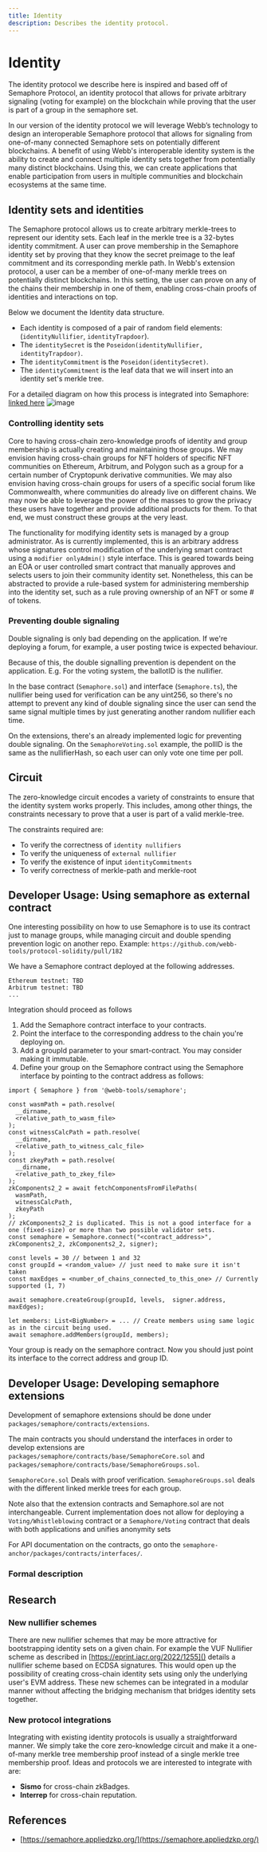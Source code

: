 ```yaml
---
title: Identity
description: Describes the identity protocol.
---
```



# Identity

The identity protocol we describe here is inspired and based off of Semaphore Protocol, an identity protocol that allows for private arbitrary signaling (voting for example) on the blockchain while proving that the user is part of a group in the semaphore set.

In our version of the identity protocol we will leverage Webb’s technology to design an interoperable Semaphore protocol that allows for signaling from one-of-many connected Semaphore sets on potentially different blockchains. A benefit of using Webb's interoperable identity system is the ability to create and connect multiple identity sets together from potentially many distinct blockchains. Using this, we can create applications that enable participation from users in multiple communities and blockchain ecosystems at the same time.

## Identity sets and identities

The Semaphore protocol allows us to create arbitrary merkle-trees to represent our identity sets. Each leaf in the merkle tree is a 32-bytes identity commitment. A user can prove membership in the Semaphore identity set by proving that they know the secret preimage to the leaf commitment and its corresponding merkle path. In Webb's extension protocol, a user can be a member of one-of-many merkle trees on potentially distinct blockchains. In this setting, the user can prove on any of the chains their membership in one of them, enabling cross-chain proofs of identities and interactions on top.

Below we document the Identity data structure.
- Each identity is composed of a pair of random field elements: (`identityNullifier`, `identityTrapdoor`).
- The `identitySecret` is the `Poseidon(identityNullifier, identityTrapdoor)`.
- The `identityCommitment` is the `Poseidon(identitySecret)`.
- The `identityCommitment` is the leaf data that we will insert into an identity set's merkle tree.

For a detailed diagram on how this process is integrated into Semaphore: [linked here](https://semaphore.appliedzkp.org/docs/technical-reference/circuits)
![image](https://user-images.githubusercontent.com/13153687/199113862-756548ae-5e57-4499-b35f-c290169b7262.png)

### Controlling identity sets

Core to having cross-chain zero-knowledge proofs of identity and group membership is actually creating and maintaining those groups. We may envision having cross-chain groups for NFT holders of specific NFT communities on Ethereum, Arbitrum, and Polygon such as a group for a certain number of Cryptopunk derivative communities. We may also envision having cross-chain groups for users of a specific social forum like Commonwealth, where communities do already live on different chains. We may now be able to leverage the power of the masses to grow the privacy these users have together and provide additional products for them. To that end, we must construct these groups at the very least.

The functionality for modifying identity sets is managed by a group administrator. As is currently implemented, this is an arbitrary address whose signatures control modification of the underlying smart contract using a `modifier onlyAdmin()` style interface. This is geared towards being an EOA or user controlled smart contract that manually approves and selects users to join their community identity set. Nonetheless, this can be abstracted to provide a rule-based system for administering membership into the identity set, such as a rule proving ownership of an NFT or some # of tokens.

### Preventing double signaling

Double signaling is only bad depending on the application. If we're deploying a forum, for example, a user posting twice is expected behaviour.

Because of this, the double signalling prevention is dependent on the application. E.g. For the voting system, the ballotID is the nullifier.

In the base contract (`Semaphore.sol`) and interface (`Semaphore.ts`), the nullifier being used for verification can be any uint256, so there's no attempt to prevent any kind of double signaling since the user can send the same signal multiple times by just generating another random nullifier each time.

On the extensions, there's an already implemented logic for preventing double signaling. On the `SemaphoreVoting.sol` example, the pollID is the same as the nullifierHash, so each user can only vote one time per poll.

## Circuit

The zero-knowledge circuit encodes a variety of constraints to ensure that the identity system works properly. This includes, among other things, the constraints necessary to prove that a user is part of a valid merkle-tree.

The constraints required are:

- To verify the correctness of `identity nullifiers`
- To verify the uniqueness of `external nullifier`
- To verify the existence of input `identityCommitments`
- To verify correctness of merkle-path and merkle-root

## Developer Usage: Using semaphore as external contract

One interesting possibility on how to use Semaphore is to use its contract just to manage groups, while managing circuit and double spending prevention logic on another repo. Example: `https://github.com/webb-tools/protocol-solidity/pull/182`

We have a Semaphore contract deployed at the following addresses.
```
Ethereum testnet: TBD
Arbitrum testnet: TBD
...

```

Integration should proceed as follows

1. Add the Semaphore contract interface to your contracts.
2. Point the interface to the corresponding address to the chain you're deploying on.
3. Add a groupId parameter to your smart-contract. You may consider making it immutable.
4. Define your group on the Semaphore contract using the Semaphore interface by pointing to the contract address as follows:

```
import { Semaphore } from '@webb-tools/semaphore';

const wasmPath = path.resolve(
  __dirname,
  <relative_path_to_wasm_file>
);
const witnessCalcPath = path.resolve(
  __dirname,
  <relative_path_to_witness_calc_file>
);
const zkeyPath = path.resolve(
  __dirname,
  <relative_path_to_zkey_file>
);
zkComponents2_2 = await fetchComponentsFromFilePaths(
  wasmPath,
  witnessCalcPath,
  zkeyPath
);
// zkComponents2_2 is duplicated. This is not a good interface for a one (fixed-size) or more than two possible validator sets.
const semaphore = Semaphore.connect("<contract_address>", zkComponents2_2, zkComponents2_2, signer);

const levels = 30 // between 1 and 32
const groupId = <random_value> // just need to make sure it isn't taken
const maxEdges = <number_of_chains_connected_to_this_one> // Currently supported (1, 7)

await semaphore.createGroup(groupId, levels,  signer.address, maxEdges);

let members: List<BigNumber> = ... // Create members using same logic as in the circuit being used.
await semaphore.addMembers(groupId, members);
```

Your group is ready on the semaphore contract. Now you should just point its interface to the correct address and group ID.

## Developer Usage: Developing semaphore extensions
Development of semaphore extensions should be done under `packages/semaphore/contracts/extensions`.

The main contracts you should understand the interfaces in order to develop extensions are `packages/semaphore/contracts/base/SemaphoreCore.sol` and `packages/semaphore/contracts/base/SemaphoreGroups.sol`.

`SemaphoreCore.sol` Deals with proof verification. `SemaphoreGroups.sol` deals with the different linked merkle trees for each group.

Note also that the extension contracts and Semaphore.sol are not interchangeable. Current implementation does not allow for deploying a `Voting/Whistleblowing` contract or a `Semaphore/Voting` contract that deals with both applications and unifies anonymity sets

For API documentation on the contracts, go onto the `semaphore-anchor/packages/contracts/interfaces/`.

### Formal description

<IdentityImages />

## Research

### New nullifier schemes
There are new nullifier schemes that may be more attractive for bootstrapping identity sets on a given chain. For example the VUF Nullifier scheme as described in [https://eprint.iacr.org/2022/1255]() details a nullifier scheme based on ECDSA signatures. This would open up the possibility of creating cross-chain identity sets using only the underlying user's EVM address. These new schemes can be integrated in a modular manner without affecting the bridging mechanism that bridges identity sets together.

### New protocol integrations
Integrating with existing identity protocols is usually a straightforward manner. We simply take the core zero-knowledge circuit and make it a one-of-many merkle tree membership proof instead of a single merkle tree membership proof. Ideas and protocols we are interested to integrate with are:
- **Sismo** for cross-chain zkBadges.
- **Interrep** for cross-chain reputation.

## References

- [https://semaphore.appliedzkp.org/](https://semaphore.appliedzkp.org/)
